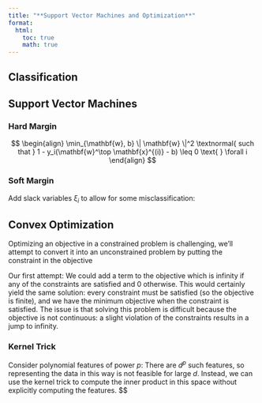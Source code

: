 ```yaml
---
title: "**Support Vector Machines and Optimization**"
format:
  html:
    toc: true
    math: true
---
```


## Classification

## Support Vector Machines

### Hard Margin

$$
\begin{align}
\min_{\mathbf{w}, b} \| \mathbf{w} \|^2 \textnormal{ such that }
1 - y_i(\mathbf{w}^\top \mathbf{x}^{(i)} - b) \leq 0 \text{ } \forall i
\end{align}
$$

### Soft Margin

Add slack variables $\xi_i$ to allow for some misclassification:

## Convex Optimization

Optimizing an objective in a constrained problem is challenging, we'll attempt to convert it into an unconstrained problem by putting the constraint in the objective

Our first attempt: We could add a term to the objective which is infinity if any of the constraints are satisfied and 0 otherwise.
This would certainly yield the same solution: every constraint must be satisfied (so the objective is finite), and we have the minimum objective when the constraint is satisfied.
The issue is that solving this problem is difficult because the objective is not continuous: a slight violation of the constraints results in a jump to infinity.

### Kernel Trick

Consider polynomial features of power $p$:
There are $d^p$ such features, so representing the data in this way is not feasible for large $d$.
Instead, we can use the kernel trick to compute the inner product in this space without explicitly computing the features.
$$
\begin{align}
\langle \phi(\mathbf{x}^{(i)}), \phi(\mathbf{x}^{(j)}) \rangle = K(\mathbf{x}^{(i)}, \mathbf{x}^{(j)}) = \left( \mathbf{x}^{(i)} \cdot \mathbf{x}^{(j)} \right)^p
\end{align}

